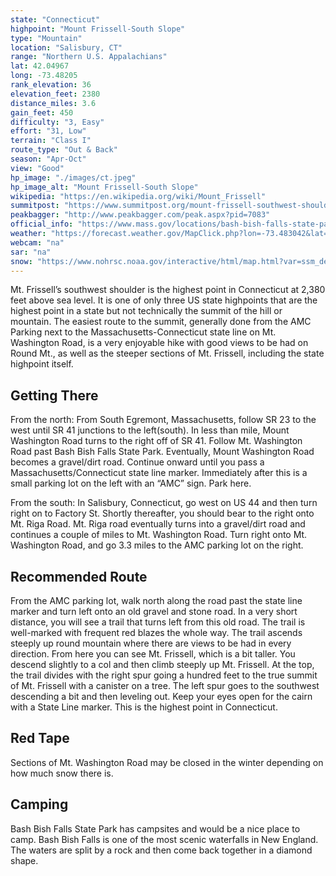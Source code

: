 ```yaml
---
state: "Connecticut"
highpoint: "Mount Frissell-South Slope"
type: "Mountain"
location: "Salisbury, CT"
range: "Northern U.S. Appalachians"
lat: 42.04967
long: -73.48205
rank_elevation: 36
elevation_feet: 2380
distance_miles: 3.6
gain_feet: 450
difficulty: "3, Easy"
effort: "31, Low"
terrain: "Class I"
route_type: "Out & Back"
season: "Apr-Oct"
view: "Good"
hp_image: "./images/ct.jpeg"
hp_image_alt: "Mount Frissell-South Slope"
wikipedia: "https://en.wikipedia.org/wiki/Mount_Frissell"
summitpost: "https://www.summitpost.org/mount-frissell-southwest-shoulder/152455"
peakbagger: "http://www.peakbagger.com/peak.aspx?pid=7083"
official_info: "https://www.mass.gov/locations/bash-bish-falls-state-park"
weather: "https://forecast.weather.gov/MapClick.php?lon=-73.483042&lat=42.049633"
webcam: "na"
sar: "na"
snow: "https://www.nohrsc.noaa.gov/interactive/html/map.html?var=ssm_depth&min_x=-73.5570064250881&min_y=41.9496368408203&max_x=-73.4084934528416&max_y=42.1496368408203&bgvar=dem&shdvar=shading&title=0&width=800&height=450&font=0&lbl=m&palette=0&h_o=0&metric=0&lp=0&no_header=0&snap=1&o7=1&o9=1&o11=1&o13=1"
---
```


Mt. Frissell’s southwest shoulder is the highest point in Connecticut at 2,380 feet above sea level. It is one of only three US state highpoints that are the highest point in a state but not technically the summit of the hill or mountain. The easiest route to the summit, generally done from the AMC Parking next to the Massachusetts-Connecticut state line on Mt. Washington Road, is a very enjoyable hike with good views to be had on Round Mt., as well as the steeper sections of Mt. Frissell, including the state highpoint itself.

## Getting There
From the north: From South Egremont, Massachusetts, follow SR 23 to the west until SR 41 junctions to the left(south). In less than mile, Mount Washington Road turns to the right off of SR 41. Follow Mt. Washington Road past Bash Bish Falls State Park. Eventually, Mount Washington Road becomes a gravel/dirt road. Continue onward until you pass a Massachusetts/Connecticut state line marker. Immediately after this is a small parking lot on the left with an “AMC” sign. Park here.

From the south: In Salisbury, Connecticut, go west on US 44 and then turn right on to Factory St. Shortly thereafter, you should bear to the right onto Mt. Riga Road. Mt. Riga road eventually turns into a gravel/dirt road and continues a couple of miles to Mt. Washington Road. Turn right onto Mt. Washington Road, and go 3.3 miles to the AMC parking lot on the right.

## Recommended Route
From the AMC parking lot, walk north along the road past the state line marker and turn left onto an old gravel and stone road. In a very short distance, you will see a trail that turns left from this old road. The trail is well-marked with frequent red blazes the whole way. The trail ascends steeply up round mountain where there are views to be had in every direction. From here you can see Mt. Frissell, which is a bit taller. You descend slightly to a col and then climb steeply up Mt. Frissell. At the top, the trail divides with the right spur going a hundred feet to the true summit of Mt. Frissell with a canister on a tree. The left spur goes to the southwest descending a bit and then leveling out. Keep your eyes open for the cairn with a State Line marker. This is the highest point in Connecticut.

## Red Tape
Sections of Mt. Washington Road may be closed in the winter depending on how much snow there is.

## Camping
Bash Bish Falls State Park has campsites and would be a nice place to camp. Bash Bish Falls is one of the most scenic waterfalls in New England. The waters are split by a rock and then come back together in a diamond shape.
